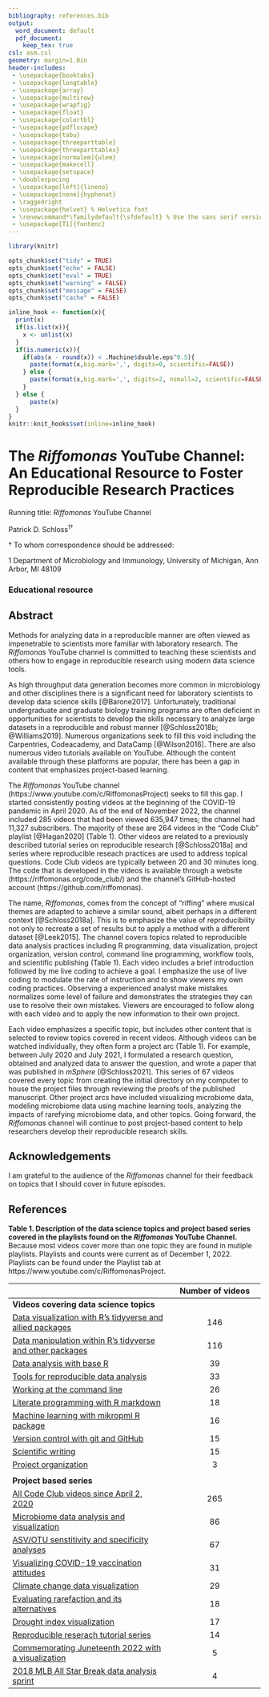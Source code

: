 ```yaml
---
bibliography: references.bib
output:
  word_document: default
  pdf_document:
    keep_tex: true
csl: asm.csl
geometry: margin=1.0in
header-includes:
 - \usepackage{booktabs}
 - \usepackage{longtable}
 - \usepackage{array}
 - \usepackage{multirow}
 - \usepackage{wrapfig}
 - \usepackage{float}
 - \usepackage{colortbl}
 - \usepackage{pdflscape}
 - \usepackage{tabu}
 - \usepackage{threeparttable}
 - \usepackage{threeparttablex}
 - \usepackage[normalem]{ulem}
 - \usepackage{makecell}
 - \usepackage{setspace}
 - \doublespacing
 - \usepackage[left]{lineno}
 - \usepackage[none]{hyphenat}
 - \raggedright
 - \usepackage{helvet} % Helvetica font
 - \renewcommand*\familydefault{\sfdefault} % Use the sans serif version of the font
 - \usepackage[T1]{fontenc}
---
```


```r
library(knitr)

opts_chunk$set("tidy" = TRUE)
opts_chunk$set("echo" = FALSE)
opts_chunk$set("eval" = TRUE)
opts_chunk$set("warning" = FALSE)
opts_chunk$set("message" = FALSE)
opts_chunk$set("cache" = FALSE)

inline_hook <- function(x){
  print(x)
  if(is.list(x)){
    x <- unlist(x)
  }
  if(is.numeric(x)){
    if(abs(x - round(x)) < .Machine$double.eps^0.5){
      paste(format(x,big.mark=',', digits=0, scientific=FALSE))
    } else {
      paste(format(x,big.mark=',', digits=2, nsmall=2, scientific=FALSE))
    }
  } else {
      paste(x)
  }
}
knitr::knit_hooks$set(inline=inline_hook)
```

\vspace*{10mm}

# The *Riffomonas* YouTube Channel: An Educational Resource to Foster Reproducible Research Practices

\vspace{15mm}

Running title: *Riffomonas* YouTube Channel

\vspace{15mm}

Patrick D. Schloss${^1}$${^\dagger}$

\vspace{40mm}

$\dagger$ To whom correspondence should be addressed: \href{mailto:pschloss@umich.edu}{pschloss@umich.edu}

$1$ Department of Microbiology and Immunology, University of Michigan, Ann Arbor, MI 48109

\vspace{35mm}

### Educational resource

\newpage
\linenumbers

## Abstract

Methods for analyzing data in a reproducible manner are often viewed as impenetrable to scientists more familiar with laboratory research. The *Riffomonas* YouTube channel is committed to teaching these scientists and others how to engage in reproducible research using modern data science tools.


\newpage

As high throughput data generation becomes more common in microbiology and other disciplines there is a significant need for laboratory scientists to develop data science skills [@Barone2017]. Unfortunately, traditional undergraduate and graduate biology training programs are often deficient in opportunities for scientists to develop the skills necessary to analyze large datasets in a reproducible and robust manner [@Schloss2018b; @Williams2019]. Numerous organizations seek to fill this void including the Carpentries, Codeacademy, and DataCamp [@Wilson2016]. There are also numerous video tutorials available on YouTube. Although the content available through these platforms are popular, there has been a gap in content that emphasizes project-based learning.

The *Riffomonas* YouTube channel (https://www.youtube.com/c/RiffomonasProject) seeks to fill this gap. I started consistently posting videos at the beginning of the COVID-19 pandemic in April 2020. As of the end of November 2022, the channel included 285 videos that had been viewed 635,947 times; the channel had 11,327 subscribers. The majority of these are 264 videos in the "Code Club" playlist [@Hagan2020] (Table 1). Other videos are related to a previously described tutorial series on reproducible research [@Schloss2018a] and series where reproducible reseach practices are used to address topical questions. Code Club videos are typically between 20 and 30 minutes long. The code that is developed in the videos is available through a website (https://riffomonas.org/code_club/) and the channel's GitHub-hosted account (https://github.com/riffomonas).

The name, *Riffomonas*, comes from the concept of "riffing" where musical themes are adapted to achieve a similar sound, albeit perhaps in a different context [@Schloss2018a]. This is to emphasize the value of reproducibility not only to recreate a set of results but to apply a method with a different dataset [@Leek2015]. The channel covers topics related to reproducible data analysis practices including R programming, data visualization, project organization, version control, command line programming, workflow tools, and scientific publishing (Table 1). Each video includes a brief introduction followed by me live coding to achieve a goal. I emphasize the use of live coding to modulate the rate of instruction and to show viewers my own coding practices. Observing a experienced analyst make mistakes normalizes some level of failure and demonstrates the strategies they can use to resolve their own mistakes. Viewers are encouraged to follow along with each video and to apply the new information to their own project.

Each video emphasizes a specific topic, but includes other content that is selected to review topics covered in recent videos. Although videos can be watched individually, they often form a project arc (Table 1). For example, between July 2020 and July 2021, I formulated a research question, obtained and analyzed data to answer the question, and wrote a paper that was published in *mSphere* [@Schloss2021]. This series of 67 videos covered every topic from creating the initial directory on my computer to house the project files through reviewing the proofs of the published manuscript. Other project arcs have included visualizing microbiome data, modeling microbiome data using machine learning tools, analyzing the impacts of rarefying microbiome data, and other topics. Going forward, the *Riffomonas* channel will continue to post project-based content to help researchers develop their reproducible research skills.

## Acknowledgements

I am grateful to the audience of the *Riffomonas* channel for their feedback on topics that I should cover in future episodes.

\newpage

## References

<div id="refs"></div>

\newpage

**Table 1. Description of the data science topics and project based series covered in the playlists found on the *Riffomonas* YouTube Channel.** Because most videos cover more than one topic they are found in mutiple playlists. Playlists and counts were current as of December 1, 2022. Playlists can be found under the Playlist tab at https://www.youtube.com/c/RiffomonasProject.

| |  **Number of videos**  |
|:-----------------------------------------|:----------------------:|
| **Videos covering data science topics** |  |
| [Data visualization with R's tidyverse and allied packages](https://youtube.com/playlist?list=PLmNrK_nkqBpKHYucwmN6YlNjoyeWoGBYu) | 146 |
| [Data manipulation within R's tidyverse and other packages](https://youtube.com/playlist?list=PLmNrK_nkqBpKf7j_ewpUm-w33R6PJYtD9) | 116 |
| [Data analysis with base R](https://youtube.com/playlist?list=PLmNrK_nkqBpLaDgAZb5SHHhJ8TDufVv7H) | 39 |
| [Tools for reproducible data analysis](https://youtube.com/playlist?list=PLmNrK_nkqBpLdTEOj_-bwp58490i8ezRI) | 33 |
| [Working at the command line](https://youtube.com/playlist?list=PLmNrK_nkqBpKhP0Jb2XGPoRRfToHF1w-y) | 26 |
| [Literate programming with R markdown](https://youtube.com/playlist?list=PLmNrK_nkqBpKT5Wz1IHZneRXPUGNtB-IG) | 18 |
| [Machine learning with mikropml R package](https://youtube.com/playlist?list=PLmNrK_nkqBpKpzb9-vI4V7SdXC-jXEcmg) | 16 |
| [Version control with git and GitHub](https://youtube.com/playlist?list=PLmNrK_nkqBpJtNdQBPhPWjIFRYeFOGfJ1) | 15 |
| [Scientific writing](https://youtube.com/playlist?list=PLmNrK_nkqBpI7_TMg72ub3Nflk9F8qPlb) | 15 |
| [Project organization](https://youtube.com/playlist?list=PLmNrK_nkqBpKtCHqSSHXZdK-C4Zg89Rrv) | 3 |
|    |
| **Project based series** |  |
| [All Code Club videos since April 2, 2020](https://youtube.com/playlist?list=PLmNrK_nkqBpKY3SZiivlIGvcLX-KHmfR8) | 265 |
| [Microbiome data analysis and visualization](https://youtube.com/playlist?list=PLmNrK_nkqBpIIRdQTS2aOs5OD7vVMKWAi) | 86 |
| [ASV/OTU senstitivity and specificity analyses](https://youtube.com/playlist?list=PLmNrK_nkqBpL7m_tyWdQgdyurerttCsPY) | 67 |
| [Visualizing COVID-19 vaccination attitudes](https://youtube.com/playlist?list=PLmNrK_nkqBpL9STHqSod2LGwciLk9TXZ1) | 31 |
| [Climate change data visualization](https://youtube.com/playlist?list=PLmNrK_nkqBpJTSHf3IsN_K_pjFu58z9Oq) | 29 |
| [Evaluating rarefaction and its alternatives](https://youtube.com/playlist?list=PLmNrK_nkqBpJuhS93PYC-Xr5oqur7IIWf) | 18 |
| [Drought index visualization](https://youtube.com/playlist?list=PLmNrK_nkqBpK6iqwN3QeQyXqI6DrcGgIm) | 17 |
| [Reproducible reserach tutorial series](https://youtube.com/playlist?list=PLmNrK_nkqBpL0d2E26TqPkmTAfelYKbQX) | 14 |
| [Commemorating Juneteenth 2022 with a visualization](https://youtube.com/playlist?list=PLmNrK_nkqBpK24Xzukw7ngIDEeukkunzO) | 5 |
| [2018 MLB All Star Break data analysis sprint](https://youtube.com/playlist?list=PLmNrK_nkqBpLd_IvW37Fm1w5LRv9ggvYI) | 4 |
